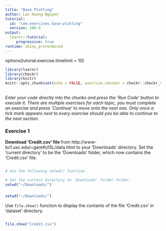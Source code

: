 ```yaml
---
title: "Base Plotting"
author: Lan Huong Nguyen
tutorial:
  id: "com.exercises.base-plotting"
  version: 100.0
output: 
  learnr::tutorial:
     progressive: true
runtime: shiny_prerendered
---
```


options(tutorial.exercise.timelimit = 10)


```r
library(learnr)
library(checkr)
library(knitr)
knitr::opts_chunk$set(echo = FALSE, exercise.checker = checkr::checkr_tutor)
```


## 

*Enter your code directly into the chunks and press the 'Run Code' button to execute it.
There are multiple exercises for each topic, you must complete an exercise and press 'Continue'
to move onto the next one. Only once a tick mark appears next to every exercise should you 
be able to continue to the next section.*


### Exercise 1

**Download 'Credit.csv' file** from http://www-bcf.usc.edu/~gareth/ISL/data.html 
to your 'Downloads' directory. Set the 'current directory' to be the 'Downloads' folder,
which now contains the 'Credit.csv' file. 

```r

```

```r
# Use the following setwd() function
```

```r
# Set the current directory to 'Downloads' folder folder:
setwd("~/Downloads/")
```


###

```r
setwd("~/Downloads/")
```


Use `file.show()` function to display the contants of the file 'Credit.csv'
in 'dataset' directory:

```r

```

```r
file.show("Credit.csv")
```
